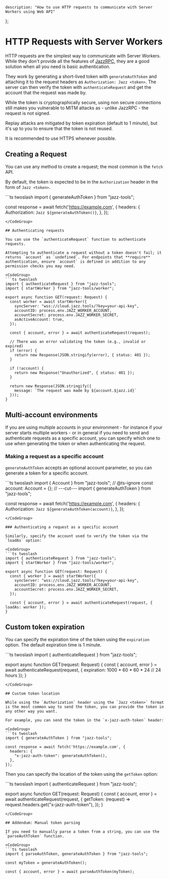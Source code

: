     description: "How to use HTTP requests to communicate with Server Workers using Web API"
};


# HTTP Requests with Server Workers

HTTP requests are the simplest way to communicate with Server Workers. While they don't provide all the features of [JazzRPC](/docs/server-side/jazz-rpc), they are a good solution when all you need is basic authentication.

They work by generating a short-lived token with `generateAuthToken` and attaching it to the request headers as `Authorization: Jazz <token>`.
The server can then verify the token with `authenticateRequest` and get the account that the request was made by.

<Alert variant="info" className="mt-4" title="Note">
  While the token is cryptographically secure, using non secure connections still makes you vulnerable to MITM attacks as - unlike JazzRPC - the request is not signed.

  Replay attacks are mitigated by token expiration (default to 1 minute), but it's up to you to ensure that the token is not reused.

  It is recommended to use HTTPS whenever possible.
</Alert>

## Creating a Request

You can use any method to create a request; the most common is the `fetch` API.

By default, the token is expected to be in the `Authorization` header in the form of `Jazz <token>`.

<CodeGroup>
```ts twoslash
import { generateAuthToken } from "jazz-tools";

const response = await fetch('https://example.com', {
  headers: {
    Authorization: `Jazz ${generateAuthToken()}`,
  },
});
```
</CodeGroup>

## Authenticating requests

You can use the `authenticateRequest` function to authenticate requests.

Attempting to authenticate a request without a token doesn't fail; it returns `account` as `undefined`. For endpoints that **require** authentication, ensure `account` is defined in addition to any permission checks you may need.

<CodeGroup>
```ts twoslash
import { authenticateRequest } from "jazz-tools";
import { startWorker } from "jazz-tools/worker";

export async function GET(request: Request) {
  const worker = await startWorker({
    syncServer: "wss://cloud.jazz.tools/?key=your-api-key",
    accountID: process.env.JAZZ_WORKER_ACCOUNT,
    accountSecret: process.env.JAZZ_WORKER_SECRET,
    asActiveAccount: true,
  });

  const { account, error } = await authenticateRequest(request);

  // There was an error validating the token (e.g., invalid or expired)
  if (error) {
    return new Response(JSON.stringify(error), { status: 401 });
  }

  if (!account) {
    return new Response("Unauthorized", { status: 401 });
  }

  return new Response(JSON.stringify({
    message: `The request was made by ${account.$jazz.id}`
  }));
}
```
</CodeGroup>

## Multi-account environments

If you are using multiple accounts in your environment - for instance if your server starts multiple workers - or in general if you need to send and  authenticate requests as a specific account, you can specify which one to use when generating the token or when authenticating the request.


### Making a request as a specific account

`generateAuthToken` accepts an optional account parameter, so you can generate a token for a specific account.

<CodeGroup>
```ts twoslash
import { Account } from "jazz-tools";
// @ts-ignore
const account: Account = {};
// ---cut---
import { generateAuthToken } from "jazz-tools";

const response = await fetch('https://example.com', {
  headers: {
    Authorization: `Jazz ${generateAuthToken(account)}`,
  },
});
```
</CodeGroup>

### Authenticating a request as a specific account

Similarly, specify the account used to verify the token via the `loadAs` option:

<CodeGroup>
```ts twoslash
import { authenticateRequest } from "jazz-tools";
import { startWorker } from "jazz-tools/worker";

export async function GET(request: Request) {
  const { worker } = await startWorker({
    syncServer: "wss://cloud.jazz.tools/?key=your-api-key",
    accountID: process.env.JAZZ_WORKER_ACCOUNT,
    accountSecret: process.env.JAZZ_WORKER_SECRET,
  });

  const { account, error } = await authenticateRequest(request, { loadAs: worker });
}
```
</CodeGroup>

## Custom token expiration

You can specify the expiration time of the token using the `expiration` option. The default expiration time is 1 minute.

<CodeGroup>
```ts twoslash
import { authenticateRequest } from "jazz-tools";

export async function GET(request: Request) {
  const { account, error } = await authenticateRequest(request, {
    expiration: 1000 * 60 * 60 * 24 // 24 hours
  });
}
```
</CodeGroup>

## Custom token location

While using the `Authorization` header using the `Jazz <token>` format is the most common way to send the token, you can provide the token in any other way you want.

For example, you can send the token in the `x-jazz-auth-token` header:

<CodeGroup>
```ts twoslash
import { generateAuthToken } from "jazz-tools";

const response = await fetch('https://example.com', {
  headers: {
    "x-jazz-auth-token": generateAuthToken(),
  },
});
```
</CodeGroup>

Then you can specify the location of the token using the `getToken` option:

<CodeGroup>
```ts twoslash
import { authenticateRequest } from "jazz-tools";


export async function GET(request: Request) {
  const { account, error } = await authenticateRequest(request, {
    getToken: (request) => request.headers.get("x-jazz-auth-token"),
  });
}
```
</CodeGroup>

## Addendum: Manual token parsing

If you need to manually parse a token from a string, you can use the `parseAuthToken` function.

<CodeGroup>
```ts twoslash
import { parseAuthToken, generateAuthToken } from "jazz-tools";

const myToken = generateAuthToken();

const { account, error } = await parseAuthToken(myToken);
```
</CodeGroup>
